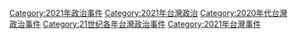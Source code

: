 [[Category:2021年政治事件|Category:2021年政治事件]]
[[Category:2021年台灣政治|Category:2021年台灣政治]]
[[Category:2020年代台灣政治事件|Category:2020年代台灣政治事件]]
[[Category:21世纪各年台灣政治事件|Category:21世纪各年台灣政治事件]]
[[Category:2021年台灣事件|Category:2021年台灣事件]]